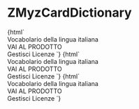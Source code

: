 
<Meta
  title="Myz/MyzCard/ZMyzCardDictionary"
  component="z-myz-card-dictionary"
/>

# ZMyzCardDictionary

<Preview>
  <Story name="card-default">
    {html`
      <z-myz-card-dictionary
        name="${text("name", "Lo Zingarelli")}"
        cover="${text(
          "cover",
          "https://staticmy.zanichelli.it/catalogo/assets/m40004.9788808194121.jpg"
        )}"
        disabled="${boolean("disabled", false)}"
        hideinfobtn="${boolean("hideinfobtn", false)}"
        flipped="${boolean("flipped", false)}"
        flipbuttonlabel="${text("flipbuttonlabel", "info")}"
      >
        <z-myz-card-footer-sections>
          <div slot="top">Vocabolario della lingua italiana</div>
          <div slot="bottom">
            <z-button-deprecated variant="primary" style="width:100%;"
              >VAI AL PRODOTTO</z-button-deprecated
            >
          </div>
        </z-myz-card-footer-sections>
        <z-myz-card-info
          slot="info"
          data='{"author":"Nicola Zingarelli","year":"2021","title":"Vocabolario della lingua italiana","description":"A cura di Mario Cannella, Beata Lazzarini","onlineLicense":{"expiration":"31/12/2021","installations":"1"},"offlineLicense":{"expiration":"30/06/2021","installations":"2"}}'
        >
          <z-button-deprecated variant="tertiary" icon="gear"
            >Gestisci Licenze</z-button-deprecated
          >
        </z-myz-card-info>
      </z-myz-card-dictionary>
    `}
  </Story>
  <Story name="card-flipped">
    {html`
      <z-myz-card-dictionary
        name="${text("name", "Lo Zingarelli")}"
        cover="${text(
          "cover",
          "https://staticmy.zanichelli.it/catalogo/assets/m40004.9788808194121.jpg"
        )}"
        disabled="${boolean("disabled", false)}"
        hideinfobtn="${boolean("hideinfobtn", false)}"
        flipped="${boolean("flipped", true)}"
        flipbuttonlabel="${text("flipbuttonlabel", "info")}"
      >
        <z-myz-card-footer-sections>
          <div slot="top">Vocabolario della lingua italiana</div>
          <div slot="bottom">
            <z-button-deprecated variant="primary" style="width:100%;"
              >VAI AL PRODOTTO</z-button-deprecated
            >
          </div>
        </z-myz-card-footer-sections>
        <z-myz-card-info
          slot="info"
          data='{"author":"Nicola Zingarelli","year":"2021","title":"Vocabolario della lingua italiana","description":"A cura di Mario Cannella, Beata Lazzarini","onlineLicense":{"expiration":"31/12/2021","installations":"1"},"offlineLicense":{"expiration":"30/06/2021","installations":"2"}}'
        >
          <z-button-deprecated variant="tertiary" icon="gear"
            >Gestisci Licenze</z-button-deprecated
          >
        </z-myz-card-info>
      </z-myz-card-dictionary>
    `}
  </Story>
  <Story name="card-no-info-button">
    {html`
      <z-myz-card-dictionary
        name="${text("name", "Lo Zingarelli")}"
        cover="${text(
          "cover",
          "https://staticmy.zanichelli.it/catalogo/assets/m40004.9788808194121.jpg"
        )}"
        disabled="${boolean("disabled", false)}"
        hideinfobtn="${boolean("hideinfobtn", true)}"
        flipped="${boolean("flipped", false)}"
        flipbuttonlabel="${text("flipbuttonlabel", "info")}"
      >
        <z-myz-card-footer-sections>
          <div slot="top">Vocabolario della lingua italiana</div>
          <div slot="bottom">
            <z-button-deprecated variant="primary" style="width:100%;"
              >VAI AL PRODOTTO</z-button-deprecated
            >
          </div>
        </z-myz-card-footer-sections>
        <z-myz-card-info
          slot="info"
          data='{"author":"Nicola Zingarelli","year":"2021","title":"Vocabolario della lingua italiana","description":"A cura di Mario Cannella, Beata Lazzarini","onlineLicense":{"expiration":"31/12/2021","installations":"1"},"offlineLicense":{"expiration":"30/06/2021","installations":"2"}}'
        >
          <z-button-deprecated variant="tertiary" icon="gear"
            >Gestisci Licenze</z-button-deprecated
          >
        </z-myz-card-info>
      </z-myz-card-dictionary>
    `}
  </Story>
</Preview>

<Props of="z-myz-card-dictionary" />

